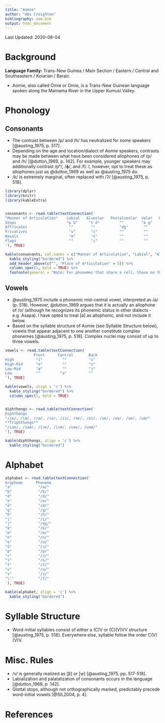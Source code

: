 ```yaml
---
title: "Aomie"
author: "Abi Creighton"
bibliography: aom.bib
output: html_document
---
```


Last Updated: 2020-08-04

# Background

**Language Family:** Trans-New Guinea / Main Section / Eastern / Central and Southeastern / Koiarian / Baraic

* Aomie, also called Ömie or Omie, is a Trans-New Guinean language spoken along the Mamama River in the Upper Kumusi Valley.

# Phonology

## Consonants

* The contrast between /p/ and /h/ has neutralized for some speakers [@austing_1975, p. 517].
* Depending on the age and location/dialect of Aomie speakers, contrasts may be made between what have been considered allophones of /p/ and /h/ [@dutton_1969, p. 142]. For example, younger speakers may additionally contrast /pʰ/, /ɸ/, and /f/. I, however, opt to treat these as allophones just as @dutton_1969 as well as @austing_1975 do.
* /k/ is extremely marginal, often replaced with /ʔ/ [@austing_1975, p. 519].

```r

library(dplyr)
library(knitr)
library(kableExtra)


consonants <- read.table(textConnection('
"Manner of Articulation"    Labial   Alveolar   Postalveolar  Velar   Glottal
Stops                       "p b"     "t d"         ""        "k ɡ"     "ʔ"
Affricates                   ""        ""           "dʒ"       ""       ""
Fricatives                   "v"       "s"          ""         ""       "h"  
Nasals                       "m"       "n"          ""         ""       ""
Flaps                        ""        "ɾ"          ""         ""       ""
'), TRUE)

kable(consonants, col.names = c("Manner of Articulation", "Labial", "Alveolar", "Postalveolar", "Velar", "Glottal"), align = 'c') %>%
  kable_styling("bordered") %>%
  add_header_above(c("", "Place of Articulation" = 5)) %>%
  column_spec(1, bold = TRUE) %>%
  footnote(general = "Note: For phonemes that share a cell, those on the left are voiceless and those on the right are voiced.", general_title = "")
```  

## Vowels

* @austing_1975 include a phonemic mid-central vowel, interpreted as /ə/ (p. 518). However, @dutton_1969 argues that it is actually an allophone of /o/ (although he recognizes its phonemic status in other dialects - e.g. Asapa). I have opted to treat [ə] as allophonic, and not include it below.
* Based on the syllable structure of Aomie (see Syllable Structure below), vowels that appear adjacent to one another constitute complex phonemes [@austing_1975, p. 518]. Complex nuclei may consist of up to three vowels.

```r

vowels <- read.table(textConnection('
             Front      Central       Back
High          "i"         ""          "u"
High-Mid      "e"         ""          "o"
Low-Mid       "æ"         ""          "ɔ"
Low           ""         "a"          ""
'), TRUE)

kable(vowels, align = 'c') %>%
  kable_styling("bordered") %>%
  column_spec(1, bold = TRUE)


diphthongs <- read.table(textConnection('
Diphthongs
"/ie/, /iæ/, /ia/, /io/, /iɔ/, /ae/, /ui/, /ue/, /ua/, /uo/, /uæ/"
**Triphthongs**
"/iae/, /iaæ/, /iɔe/, /iɔæ/, /uae/, /uaæ/"
'), TRUE)

kable(diphthongs, align = 'c') %>%
  kable_styling("bordered")
```     

# Alphabet

```r

alphabet <- read.table(textConnection('
Grapheme      Phoneme                 
"a"            "/a/"                 
"b"            "/b/"
"d"            "/d/"
"e"            "/e/"     
"ë"            "/æ/"
"g"            "/ɡ/"  
"h"            "/h/"
"i"            "/i/"   
"j"            "/dʒ/"
"k"            "/k/"                       
"m"            "/m/"                       
"n"            "/n/"                       
"o"            "/o/"  
"ö"            "/ɔ/"
"p"            "/p/"                       
"r"            "/ɾ/"                 
"s"            "/s/"                       
"t"            "/t/"                       
"u"            "/u/"                       
"v"            "/v/"                       
"\'"           "/ʔ/"                       
'), TRUE)

kable(alphabet, align = 'c') %>%
  kable_styling("bordered")
```

# Syllable Structure

* Word-initial syllables consist of either a (C)V or (C)(V)VV structure [@austing_1975, p. 518]. Everywhere else, syllable follow the order C(V)(V)V.

# Misc. Rules

* /v/ is generally realized as [β] or [w] [@austing_1975, pp. 517-518].
* Labialization and palatalization of consonants occurs in the language [@dutton_1969, p. 142].
* Glottal stops, although not orthographically marked, predictably precede word-initial vowels [@SIL2004, p. 4].

# References
